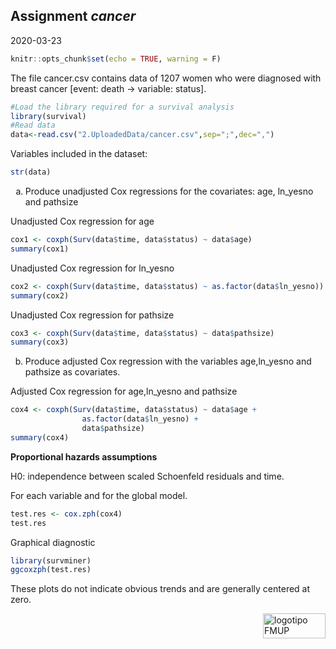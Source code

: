 ## Assignment *cancer*

2020-03-23

```r
knitr::opts_chunk$set(echo = TRUE, warning = F)
```

The file cancer.csv contains data of 1207 women who were diagnosed with breast
cancer [event: death -> variable: status].

```r
#Load the library required for a survival analysis
library(survival)
#Read data
data<-read.csv("2.UploadedData/cancer.csv",sep=";",dec=",")
```

Variables included in the dataset:
```r
str(data)
```

a) Produce unadjusted Cox regressions for the covariates: age, ln_yesno and pathsize

Unadjusted Cox regression for age
```r
cox1 <- coxph(Surv(data$time, data$status) ~ data$age)
summary(cox1)
```

Unadjusted Cox regression for ln_yesno
```r
cox2 <- coxph(Surv(data$time, data$status) ~ as.factor(data$ln_yesno))
summary(cox2)
```

Unadjusted Cox regression for pathsize
```r
cox3 <- coxph(Surv(data$time, data$status) ~ data$pathsize)
summary(cox3)
```

b) Produce adjusted Cox regression with the variables age,ln_yesno and pathsize as
covariates.

Adjusted Cox regression for age,ln_yesno and pathsize
```r
cox4 <- coxph(Surv(data$time, data$status) ~ data$age + 
                as.factor(data$ln_yesno) + 
                data$pathsize)
summary(cox4)
```

**Proportional hazards assumptions**

H0: independence between scaled Schoenfeld residuals and time.

For each variable and for the global model.
```r
test.res <- cox.zph(cox4)
test.res
```

Graphical diagnostic
```r
library(survminer)
ggcoxzph(test.res)
```

These plots do not indicate obvious trends and are generally centered at zero.

<img src="images/logoFMUP.png" alt="logotipo FMUP" style="width:100px;height:40px;" align="right">




